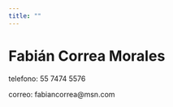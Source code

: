 ```yaml
---
title: ""
---
```


# Fabián Correa Morales

telefono: 55 7474 5576

correo: fabiancorrea@msn.com




